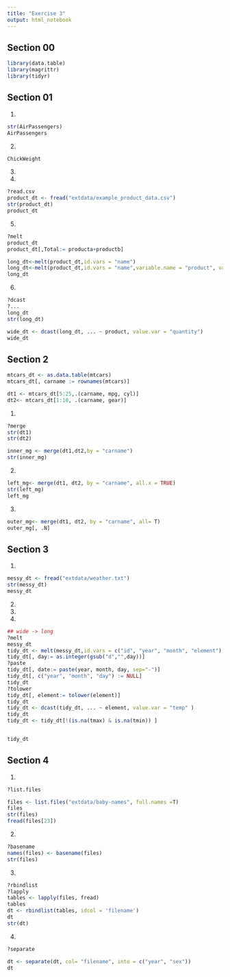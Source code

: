 ```yaml
---
title: "Exercise 3"
output: html_notebook
---
```


## Section 00

```r
library(data.table)
library(magrittr)
library(tidyr)

```

## Section 01

1.

```r
str(AirPassengers)
AirPassengers
```
2.
```r

ChickWeight
```

3.

4.
```r
?read.csv
product_dt <- fread("extdata/example_product_data.csv")
str(product_dt)
product_dt
```

5.
```r
?melt
product_dt
product_dt[,Total:= producta+productb]

long_dt<-melt(product_dt,id.vars = "name")
long_dt<-melt(product_dt,id.vars = "name",variable.name = "product", value.name = "quantity")
long_dt
```

6.
```r
?dcast
?...
long_dt
str(long_dt)

wide_dt <- dcast(long_dt, ... ~ product, value.var = "quantity")
wide_dt
```

## Section 2

```r
mtcars_dt <- as.data.table(mtcars)
mtcars_dt[, carname := rownames(mtcars)]

dt1 <- mtcars_dt[5:25,.(carname, mpg, cyl)]
dt2<- mtcars_dt[1:10, .(carname, gear)]
```

1.
```r
?merge
str(dt1)
str(dt2)

inner_mg <- merge(dt1,dt2,by = "carname")
str(inner_mg)
```

2.
```r
left_mg<- merge(dt1, dt2, by = "carname", all.x = TRUE)
str(left_mg)
left_mg
```

3.
```r

outer_mg<- merge(dt1, dt2, by = "carname", all= T)
outer_mg[, .N]
```


## Section 3

1.
```r
messy_dt <- fread("extdata/weather.txt")
str(messy_dt)
messy_dt
```

2.

3.

4.
```r
## wide -> long
?melt
messy_dt
tidy_dt <- melt(messy_dt,id.vars = c("id", "year", "month", "element"), variable.name = "day", value.name = "temp")
tidy_dt[, day:= as.integer(gsub("d","",day))]
?paste
tidy_dt[, date:= paste(year, month, day, sep="-")]
tidy_dt[, c("year", "month", "day") := NULL]
tidy_dt
?tolower
tidy_dt[, element:= tolower(element)]
tidy_dt
tidy_dt <- dcast(tidy_dt, ... ~ element, value.var = "temp" ) 
tidy_dt
tidy_dt <- tidy_dt[!(is.na(tmax) & is.na(tmin)) ]


tidy_dt
```


## Section 4

1.
```r
?list.files

files <- list.files("extdata/baby-names", full.names =T)
files
str(files)
fread(files[23])
```

2.
```r
?basename
names(files) <- basename(files)
str(files)
```

3.
```r
?rbindlist
?lapply
tables <- lapply(files, fread)
tables
dt <- rbindlist(tables, idcol = 'filename')
dt
str(dt)
```


4.
```r
?separate

dt <- separate(dt, col= "filename", into = c("year", "sex"))
dt

```





































